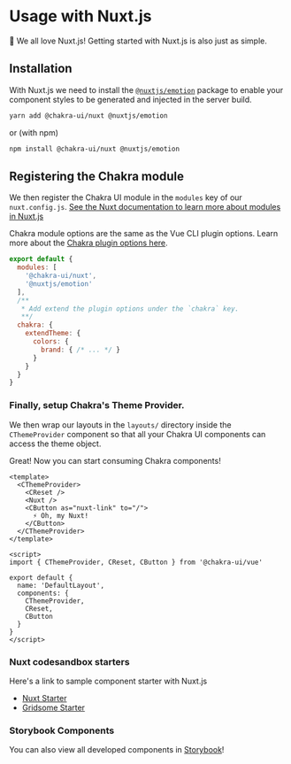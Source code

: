 
<SEO
  title="Using UI with Nuxt.js"
  description="Getting started with Chakra UI and Nuxt.js"
/>

# Usage with Nuxt.js

💚 We all love Nuxt.js! Getting started with Nuxt.js is also just as simple.

## Installation

With Nuxt.js we need to install the [`@nuxtjs/emotion`](https://github.com/nuxt-community/emotion-module) package to enable your component
styles to be generated and injected in the server build.

```bash
yarn add @chakra-ui/nuxt @nuxtjs/emotion
```

or (with npm)

```bash
npm install @chakra-ui/nuxt @nuxtjs/emotion
```
## Registering the Chakra module
We then register the Chakra UI module in the `modules` key of our `nuxt.config.js`.
[See the Nuxt documentation to learn more about modules in Nuxt.js](https://nuxtjs.org/guide/modules)

Chakra module options are the same as the Vue CLI plugin options.
Learn more about the [Chakra plugin options here](/plugin-options).

```js
export default {
  modules: [
    '@chakra-ui/nuxt',
    '@nuxtjs/emotion'
  ],
  /**
   * Add extend the plugin options under the `chakra` key.
   **/
  chakra: {
    extendTheme: {
      colors: {
        brand: { /* ... */ }
      }
    }
  }
}
```

### Finally, setup Chakra's Theme Provider.

We then wrap our layouts in the `layouts/` directory inside the `CThemeProvider` component so that all your
Chakra UI components can access the theme object.

Great! Now you can start consuming Chakra components!

```vue
<template>
  <CThemeProvider>
    <CReset />
    <Nuxt />
    <CButton as="nuxt-link" to="/">
      ⚡️ Oh, my Nuxt!
    </CButton>
  </CThemeProvider>
</template>

<script>
import { CThemeProvider, CReset, CButton } from '@chakra-ui/vue'

export default {
  name: 'DefaultLayout',
  components: {
    CThemeProvider,
    CReset,
    CButton
  }
}
</script>
```

### Nuxt codesandbox starters

Here's a link to sample component starter with Nuxt.js

- [Nuxt Starter](https://codesandbox.io/s/chakra-ui-nuxt-demo-f8tq4)
- [Gridsome Starter](https://codesandbox.io/s/chakra-ui-gridsome-demo-038c9)

### Storybook Components

You can also view all developed components in [Storybook](https://chakra-ui-vue.netlify.com)!
